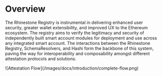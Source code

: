 # Overview


The Rhinestone Registry is instrumental in delivering enhanced user security, greater wallet extensibility, and improved UX to the Ethereum ecosystem. The registry aims to verify the legitimacy and security of independently built smart account modules for deployment and use across any integrated smart account. The interactions between the Rhinestone Registry, SchemaResolvers, and Hashi form the backbone of this system, paving the way for interoperability and composability amongst different attestation protocols and solutions.

<Fence className="bg-gray-100">
![Attestation Flow](/images/docs/introduction/complete-flow.png)
</Fence>

